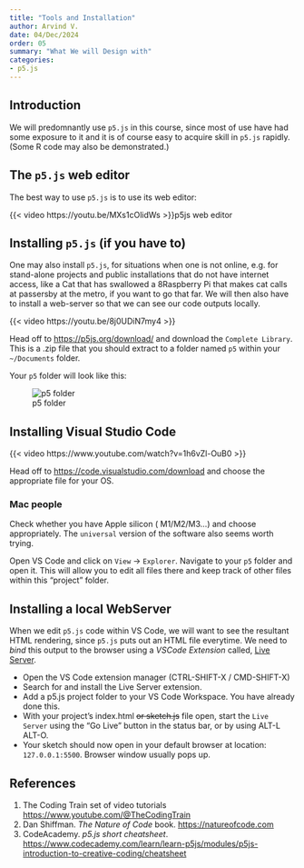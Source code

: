 ```yaml
---
title: "Tools and Installation"
author: Arvind V.
date: 04/Dec/2024
order: 05
summary: "What We will Design with"
categories:
- p5.js
---
```



## Introduction

We will predomnantly use `p5.js` in this course, since most of use have had some exposure to it and it is of course easy to acquire skill in `p5.js` rapidly. (Some R code may also be demonstrated.)

## The `p5.js` web editor

The best way to use `p5.js` is to use its web editor:

{{< video https://youtu.be/MXs1cOlidWs >}}<a>p5js web editor</a>

## Installing `p5.js` (if you have to)

One may also install `p5.js`, for situations when one is not online, e.g. for stand-alone projects and public installations that do not have internet access, like a Cat that has swallowed a 8Raspberry Pi that makes cat calls at passersby at the metro, if you want to go that far. We will then also have to install a web-server so that we can see our code outputs locally.

{{< video https://youtu.be/8j0UDiN7my4 >}}

Head off to <https://p5js.org/download/> and download the `Complete Library`. This is a .zip file that you should extract to a folder named `p5` within your `~/Documents` folder.

Your `p5` folder will look like this:

![p5 folder](../../../../../materials/images/p5js_installation.png){#fig-p5js-installation}

## Installing Visual Studio Code

{{< video https://www.youtube.com/watch?v=1h6vZl-OuB0 >}}

Head off to <https://code.visualstudio.com/download> and choose the appropriate file for your OS. 

::: callout-note
### Mac people

Check whether you have Apple silicon ( M1/M2/M3...) and choose appropriately. The `universal` version of the software also seems worth trying. 
:::

Open VS Code and click on `View` -> `Explorer`. Navigate to your `p5` folder and open it. This will allow you to edit all files there and keep track of other files within this "project" folder. 

## Installing a local WebServer

When we edit `p5.js` code within VS Code, we will want to see the resultant HTML rendering, since `p5.js` puts out an HTML file everytime. We need to *bind* this output to the browser using a *VSCode Extension* called, [Live Server](https://github.com/processing/p5.js/wiki/Local-server).

  - Open the VS Code extension manager (CTRL-SHIFT-X / CMD-SHIFT-X)
 - Search for and install the Live Server extension.\
 - Add a p5.js project folder to your VS Code Workspace. You have already done this.
 - With your project's index.html ~~or sketch.js~~ file open, start the `Live Server` using the "Go Live" button in the status bar, or by using ALT-L ALT-O.
 - Your sketch should now open in your default browser at location: `127.0.0.1:5500`. Browser window usually pops up.


## References

1. The Coding Train set of video tutorials <u><https://www.youtube.com/@TheCodingTrain></u>
1. Dan Shiffman. *The Nature of Code* book. <u><https://natureofcode.com></u>
1. CodeAcademy. *p5.js short cheatsheet*. <https://www.codecademy.com/learn/learn-p5js/modules/p5js-introduction-to-creative-coding/cheatsheet>



